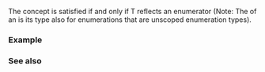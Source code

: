 {{cpp/experimental/reflect/title|Enumerator}}
{{cpp/experimental/reflect/navbar}}
{{ddcl | since=reflection_ts | header=experimental/reflect | 1=
template&lt; class T &gt;
concept Enumerator = Typed&lt;T&gt; &amp;&amp; ScopeMember&lt;T&gt; &amp;&amp; /* see below */;
}}

The {{tt|Enumerator}} concept is satisfied if and only if T reflects an enumerator (Note: The {{tt|Scope}} of an {{tt|Enumerator}} is its type also for enumerations that are unscoped enumeration types).

===Example===
{{todo|examples}}

===See also===
{{todo|templatization}}